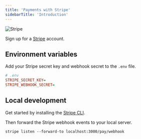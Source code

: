 ```yaml
---
title: 'Payments with Stripe'
sidebarTitle: 'Introduction'
---
```


<img src="/images/stripe.png" alt="Stripe" />

Sign up for a <a href="https://stripe.com" target="_blank">Stripe</a> account.

## Environment variables

Add your Stripe secret key and webhook secret to the `.env` file.

```ini
# .env
STRIPE_SECRET_KEY=
STRIPE_WEBHOOK_SECRET=
```

## Local development

Get started by installing the <a href="https://docs.stripe.com/stripe-cli" target="_blank">Stripe CLI</a>.

Then forward the Stripe webhook events to your local server.

```
stripe listen --forward-to localhost:3000/pay/webhook
```
